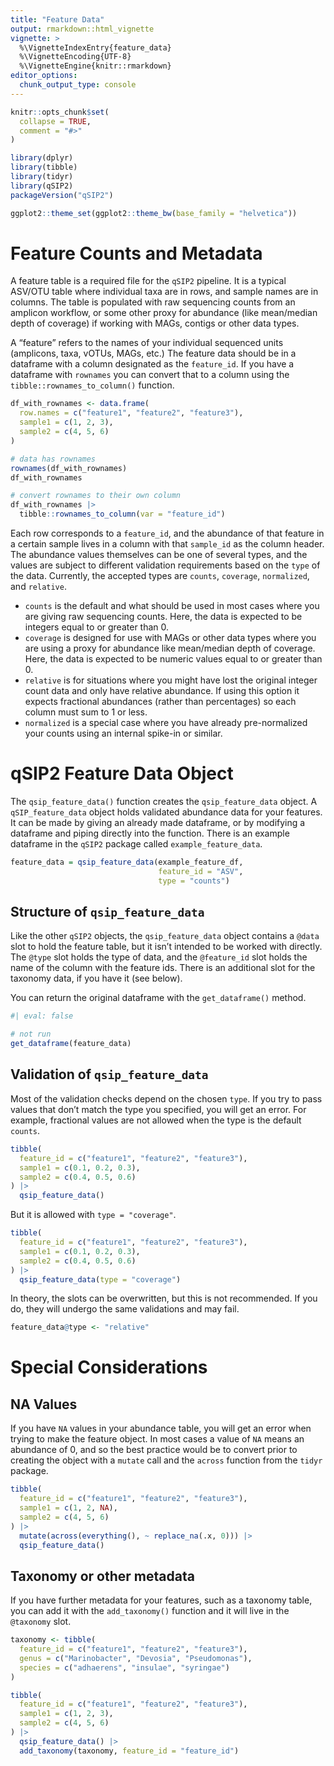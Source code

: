 ```yaml
---
title: "Feature Data"
output: rmarkdown::html_vignette
vignette: >
  %\VignetteIndexEntry{feature_data}
  %\VignetteEncoding{UTF-8}
  %\VignetteEngine{knitr::rmarkdown}
editor_options: 
  chunk_output_type: console
---
```


```r
knitr::opts_chunk$set(
  collapse = TRUE,
  comment = "#>"
)
```

```r
library(dplyr)
library(tibble)
library(tidyr)
library(qSIP2)
packageVersion("qSIP2")
```

```r
ggplot2::theme_set(ggplot2::theme_bw(base_family = "helvetica"))
```

# Feature Counts and Metadata

A feature table is a required file for the `qSIP2` pipeline. It is a typical ASV/OTU table where individual taxa are in rows, and sample names are in columns. The table is populated with raw sequencing counts from an amplicon workflow, or some other proxy for abundance (like mean/median depth of coverage) if working with MAGs, contigs or other data types. 

A "feature" refers to the names of your individual sequenced units (amplicons, taxa, vOTUs, MAGs, etc.) The feature data should be in a dataframe with a column designated as the `feature_id`. If you have a dataframe with `rownames` you can convert that to a column using the `tibble::rownames_to_column()` function.

```r
df_with_rownames <- data.frame(
  row.names = c("feature1", "feature2", "feature3"),
  sample1 = c(1, 2, 3),
  sample2 = c(4, 5, 6)
)

# data has rownames
rownames(df_with_rownames)
df_with_rownames

# convert rownames to their own column
df_with_rownames |>
  tibble::rownames_to_column(var = "feature_id")
```

Each row corresponds to a `feature_id`, and the abundance of that feature in a certain sample lives in a column with that `sample_id` as the column header. The abundance values themselves can be one of several types, and the values are subject to different validation requirements based on the `type` of the data. Currently, the accepted types are `counts`, `coverage`, `normalized`, and `relative`. 

- `counts` is the default and what should be used in most cases where you are giving raw sequencing counts. Here, the data is expected to be integers equal to or greater than 0.
- `coverage` is designed for use with MAGs or other data types where you are using a proxy for abundance like mean/median depth of coverage. Here, the data is expected to be numeric values equal to or greater than 0.
- `relative` is for situations where you might have lost the original integer count data and only have relative abundance. If using this option it expects fractional abundances (rather than percentages) so each column must sum to 1 or less.
- `normalized` is a special case where you have already pre-normalized your counts using an internal spike-in or similar. 

# qSIP2 Feature Data Object

The `qsip_feature_data()` function creates the `qsip_feature_data` object. A `qSIP_feature_data` object holds validated abundance data for your features. It can be made by giving an already made dataframe, or by modifying a dataframe and piping directly into the function. There is an example dataframe in the `qSIP2` package called `example_feature_data`. 

```r
feature_data = qsip_feature_data(example_feature_df, 
                                 feature_id = "ASV",
                                 type = "counts")
```

## Structure of `qsip_feature_data`

Like the other `qSIP2` objects, the `qsip_feature_data` object contains a `@data` slot to hold the feature table, but it isn't intended to be worked with directly. The `@type` slot holds the type of data, and the `@feature_id` slot holds the name of the column with the feature ids. There is an additional slot for the taxonomy data, if you have it (see below).

You can return the original dataframe with the `get_dataframe()` method.

```r
#| eval: false

# not run
get_dataframe(feature_data)
```

## Validation of `qsip_feature_data`

Most of the validation checks depend on the chosen `type`. If you try to pass values that don't match the type you specified, you will get an error. For example, fractional values are not allowed when the type is the default `counts`.

```r
tibble(
  feature_id = c("feature1", "feature2", "feature3"),
  sample1 = c(0.1, 0.2, 0.3),
  sample2 = c(0.4, 0.5, 0.6)
) |>
  qsip_feature_data()
```

But it is allowed with `type = "coverage"`.

```r
tibble(
  feature_id = c("feature1", "feature2", "feature3"),
  sample1 = c(0.1, 0.2, 0.3),
  sample2 = c(0.4, 0.5, 0.6)
) |>
  qsip_feature_data(type = "coverage")
```

In theory, the slots can be overwritten, but this is not recommended. If you do, they will undergo the same validations and may fail.

```r
feature_data@type <- "relative"
```

# Special Considerations

## NA Values

If you have `NA` values in your abundance table, you will get an error when trying to make the feature object. In most cases a value of `NA` means an abundance of 0, and so the best practice would be to convert prior to creating the object with a `mutate` call and the `across` function from the `tidyr` package.

```r
tibble(
  feature_id = c("feature1", "feature2", "feature3"),
  sample1 = c(1, 2, NA),
  sample2 = c(4, 5, 6)
) |>
  mutate(across(everything(), ~ replace_na(.x, 0))) |>
  qsip_feature_data()
```

## Taxonomy or other metadata

If you have further metadata for your features, such as a taxonomy table, you can add it with the `add_taxonomy()` function and it will live in the `@taxonomy` slot.

```r
taxonomy <- tibble(
  feature_id = c("feature1", "feature2", "feature3"),
  genus = c("Marinobacter", "Devosia", "Pseudomonas"),
  species = c("adhaerens", "insulae", "syringae")
)

tibble(
  feature_id = c("feature1", "feature2", "feature3"),
  sample1 = c(1, 2, 3),
  sample2 = c(4, 5, 6)
) |>
  qsip_feature_data() |>
  add_taxonomy(taxonomy, feature_id = "feature_id")
```

